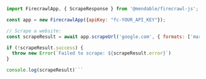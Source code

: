 ````js Node
import FirecrawlApp, { ScrapeResponse } from '@mendable/firecrawl-js';

const app = new FirecrawlApp({apiKey: "fc-YOUR_API_KEY"});

// Scrape a website:
const scrapeResult = await app.scrapeUrl('google.com', { formats: ['markdown', 'html'], mobile: true }) as ScrapeResponse;

if (!scrapeResult.success) {
  throw new Error(`Failed to scrape: ${scrapeResult.error}`)
}

console.log(scrapeResult)```
````
